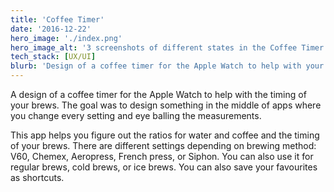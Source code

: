 ```yaml
---
title: 'Coffee Timer'
date: '2016-12-22'
hero_image: './index.png'
hero_image_alt: '3 screenshots of different states in the Coffee Timer app, each shown on an Apple Watch'
tech_stack: [UX/UI]
blurb: 'Design of a coffee timer for the Apple Watch to help with your timing of your brews.'
---
```


A design of a coffee timer for the Apple Watch to help with the timing of your brews. The goal was to design something in the middle of apps where you change every setting and eye balling the measurements.

This app helps you figure out the ratios for water and coffee and the timing of your brews. There are different settings depending on brewing method: V60, Chemex, Aeropress, French press, or Siphon. You can also use it for regular brews, cold brews, or ice brews. You can also save your favourites as shortcuts.
